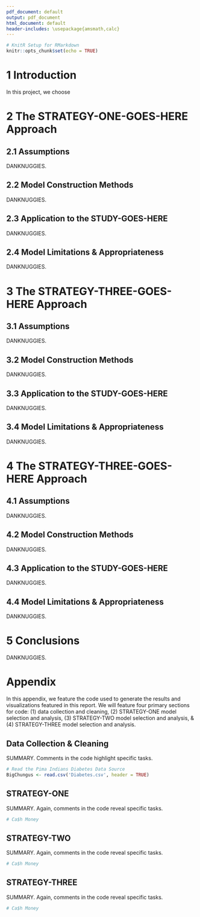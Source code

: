 ```yaml
---
pdf_document: default
output: pdf_document
html_document: default
header-includes: \usepackage{amsmath,calc}
---
```


\begin{center}
\huge{Dank Title Here}

\large{Aidan Dykstal, Edward Hammond, \& Lilia James} \\
\large{May $4^{\text{th}}$, 2020}
\end{center}

```r
# KnitR Setup for RMarkdown
knitr::opts_chunk$set(echo = TRUE)
```

# 1 \hspace{0.25cm} Introduction
[//]: %%%%%%%%%%%%%%%%%%%%%%%%%%%%%%%%%%%%%%%%%%%%%%%%%%%%%
[//]: 1) Introduce the Data & the Data Source             %
[//]: 2) Introduce Clear Research Questions               %
[//]: 3) Preview the Model that will be used to Solve     %
[//]: %%%%%%%%%%%%%%%%%%%%%%%%%%%%%%%%%%%%%%%%%%%%%%%%%%%%%

In this project, we choose 

\newpage

# 2 \hspace{0.25cm} The STRATEGY-ONE-GOES-HERE Approach
## 2.1 \hspace{0.25cm} Assumptions
[//]: %%%%%%%%%%%%%%%%%%%%%%%%%%%%%%%%%%%%%%%%%%%%%%%%%%%%%
[//]: 1) Clearly Explain Assumptions Needed for Validity  %
[//]: 2) Discuss Limitations of the Approach              %
[//]: 3) Preview the Checks of Assumptions/Limitations    %
[//]: %%%%%%%%%%%%%%%%%%%%%%%%%%%%%%%%%%%%%%%%%%%%%%%%%%%%%

DANKNUGGIES. 

\newpage

## 2.2 \hspace{0.25cm} Model Construction Methods
[//]: %%%%%%%%%%%%%%%%%%%%%%%%%%%%%%%%%%%%%%%%%%%%%%%%%%%%%
[//]: 1) Describe Procedures to Construct the Model       %
[//]: %%%%%%%%%%%%%%%%%%%%%%%%%%%%%%%%%%%%%%%%%%%%%%%%%%%%%

DANKNUGGIES.

## 2.3 \hspace{0.25cm} Application to the STUDY-GOES-HERE 
[//]: %%%%%%%%%%%%%%%%%%%%%%%%%%%%%%%%%%%%%%%%%%%%%%%%%%%%%
[//]: 1) Explain Model's Answers to Research Questions    %
[//]: 2) Contextualize Assumptions and Limitations to     %
[//]:    the Problem of Interest                          %
[//]: %%%%%%%%%%%%%%%%%%%%%%%%%%%%%%%%%%%%%%%%%%%%%%%%%%%%%

DANKNUGGIES.

## 2.4 \hspace{0.25cm} Model Limitations \& Appropriateness 
[//]: %%%%%%%%%%%%%%%%%%%%%%%%%%%%%%%%%%%%%%%%%%%%%%%%%%%%%
[//]: 1) Discuss the Limitations of this Approach as Seen %
[//]:    in the Results                                   %
[//]: 2) Carefully Check Model Assumptions and Validity:  %
[//]:    e.g., if Using Regression:                       %
[//]:       i) Thoroughly Examine Model Appropriateness   %
[//]:       ii) Plot Residuals vs. Fitted Values          %
[//]:       iii) Identify High-Leverage Points            %
[//]:       iv) Identify Influential Points. Fit the      %
[//]:           Model with/without Influential Points     %
[//]:       v) Identify any Outliers                      %
[//]: %%%%%%%%%%%%%%%%%%%%%%%%%%%%%%%%%%%%%%%%%%%%%%%%%%%%%

DANKNUGGIES.

\newpage

# 3 \hspace{0.25cm} The STRATEGY-THREE-GOES-HERE Approach
## 3.1 \hspace{0.25cm} Assumptions
[//]: %%%%%%%%%%%%%%%%%%%%%%%%%%%%%%%%%%%%%%%%%%%%%%%%%%%%%
[//]: 1) Clearly Explain Assumptions Needed for Validity  %
[//]: 2) Discuss Limitations of the Approach              %
[//]: 3) Preview the Checks of Assumptions/Limitations    %
[//]: %%%%%%%%%%%%%%%%%%%%%%%%%%%%%%%%%%%%%%%%%%%%%%%%%%%%%

DANKNUGGIES. 

## 3.2 \hspace{0.25cm} Model Construction Methods
[//]: %%%%%%%%%%%%%%%%%%%%%%%%%%%%%%%%%%%%%%%%%%%%%%%%%%%%%
[//]: 1) Describe Procedures to Construct the Model       %
[//]: %%%%%%%%%%%%%%%%%%%%%%%%%%%%%%%%%%%%%%%%%%%%%%%%%%%%%

DANKNUGGIES.

## 3.3 \hspace{0.25cm} Application to the STUDY-GOES-HERE 
[//]: %%%%%%%%%%%%%%%%%%%%%%%%%%%%%%%%%%%%%%%%%%%%%%%%%%%%%
[//]: 1) Explain Model's Answers to Research Questions    %
[//]: 2) Contextualize Assumptions and Limitations to     %
[//]:    the Problem of Interest                          %
[//]: %%%%%%%%%%%%%%%%%%%%%%%%%%%%%%%%%%%%%%%%%%%%%%%%%%%%%

DANKNUGGIES.

## 3.4 \hspace{0.25cm} Model Limitations \& Appropriateness 
[//]: %%%%%%%%%%%%%%%%%%%%%%%%%%%%%%%%%%%%%%%%%%%%%%%%%%%%%
[//]: 1) Discuss the Limitations of this Approach as Seen %
[//]:    in the Results                                   %
[//]: 2) Carefully Check Model Assumptions and Validity:  %
[//]:    e.g., if Using Regression:                       %
[//]:       i) Thoroughly Examine Model Appropriateness   %
[//]:       ii) Plot Residuals vs. Fitted Values          %
[//]:       iii) Identify High-Leverage Points            %
[//]:       iv) Identify Influential Points. Fit the      %
[//]:           Model with/without Influential Points     %
[//]:       v) Identify any Outliers                      %
[//]: %%%%%%%%%%%%%%%%%%%%%%%%%%%%%%%%%%%%%%%%%%%%%%%%%%%%%

DANKNUGGIES.

\newpage

# 4 \hspace{0.25cm} The STRATEGY-THREE-GOES-HERE Approach
## 4.1 \hspace{0.25cm} Assumptions
[//]: %%%%%%%%%%%%%%%%%%%%%%%%%%%%%%%%%%%%%%%%%%%%%%%%%%%%%
[//]: 1) Clearly Explain Assumptions Needed for Validity  %
[//]: 2) Discuss Limitations of the Approach              %
[//]: 3) Preview the Checks of Assumptions/Limitations    %
[//]: %%%%%%%%%%%%%%%%%%%%%%%%%%%%%%%%%%%%%%%%%%%%%%%%%%%%%

DANKNUGGIES. 

## 4.2 \hspace{0.25cm} Model Construction Methods
[//]: %%%%%%%%%%%%%%%%%%%%%%%%%%%%%%%%%%%%%%%%%%%%%%%%%%%%%
[//]: 1) Describe Procedures to Construct the Model       %
[//]: %%%%%%%%%%%%%%%%%%%%%%%%%%%%%%%%%%%%%%%%%%%%%%%%%%%%%

DANKNUGGIES.

## 4.3 \hspace{0.25cm} Application to the STUDY-GOES-HERE 
[//]: %%%%%%%%%%%%%%%%%%%%%%%%%%%%%%%%%%%%%%%%%%%%%%%%%%%%%
[//]: 1) Explain Model's Answers to Research Questions    %
[//]: 2) Contextualize Assumptions and Limitations to     %
[//]:    the Problem of Interest                          %
[//]: %%%%%%%%%%%%%%%%%%%%%%%%%%%%%%%%%%%%%%%%%%%%%%%%%%%%%

DANKNUGGIES.

## 4.4 \hspace{0.25cm} Model Limitations \& Appropriateness 
[//]: %%%%%%%%%%%%%%%%%%%%%%%%%%%%%%%%%%%%%%%%%%%%%%%%%%%%%
[//]: 1) Discuss the Limitations of this Approach as Seen %
[//]:    in the Results                                   %
[//]: 2) Carefully Check Model Assumptions and Validity:  %
[//]:    e.g., if Using Regression:                       %
[//]:       i) Thoroughly Examine Model Appropriateness   %
[//]:       ii) Plot Residuals vs. Fitted Values          %
[//]:       iii) Identify High-Leverage Points            %
[//]:       iv) Identify Influential Points. Fit the      %
[//]:           Model with/without Influential Points     %
[//]:       v) Identify any Outliers                      %
[//]: %%%%%%%%%%%%%%%%%%%%%%%%%%%%%%%%%%%%%%%%%%%%%%%%%%%%%

DANKNUGGIES.

\newpage

# 5 \hspace{0.25cm} Conclusions
[//]: %%%%%%%%%%%%%%%%%%%%%%%%%%%%%%%%%%%%%%%%%%%%%%%%%%%%%
[//]: 1) Create a Hollistic Summary of the Models and     %
[//]:    Compare them Qualitatively and Quantitatively    %
[//]: 2) If Appropriate, Choose a Superior Method and     %
[//]:    Review Results, Appropriateness, and Limitations %
[//]: 3) Draw Collective Conclusions between the Methods  %
[//]:    and Justify Results/Limitations/Implications by  %
[//]:    Referencing the Review of the Analysis.          %
[//]: %%%%%%%%%%%%%%%%%%%%%%%%%%%%%%%%%%%%%%%%%%%%%%%%%%%%%

DANKNUGGIES.

\newpage

# Appendix
[//]: %%%%%%%%%%%%%%%%%%%%%%%%%%%%%%%%%%%%%%%%%%%%%%%%%%%%%
[//]: 1) Show R Code for All Computer Output/Results      %
[//]: %%%%%%%%%%%%%%%%%%%%%%%%%%%%%%%%%%%%%%%%%%%%%%%%%%%%%

In this appendix, we feature the \texttt{R} code used to generate the results and visualizations featured in this report. We will feature four primary sections for code: (1) data collection and cleaning, (2) STRATEGY-ONE model selection and analysis, (3) STRATEGY-TWO model selection and analysis, \& (4) STRATEGY-THREE model selection and analysis. 

## Data Collection \& Cleaning
SUMMARY. Comments in the code highlight specific tasks.
```r
# Read the Pima Indians Diabetes Data Source
BigChungus <- read.csv('Diabetes.csv', header = TRUE)
```

\newpage

## STRATEGY-ONE
SUMMARY. Again, comments in the code reveal specific tasks. 
```r
# Ca$h Money
```

\newpage

## STRATEGY-TWO
SUMMARY. Again, comments in the code reveal specific tasks. 
```r
# Ca$h Money
```

\newpage

## STRATEGY-THREE
SUMMARY. Again, comments in the code reveal specific tasks. 
```r
# Ca$h Money
```